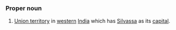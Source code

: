 ===Proper noun===
#[[Union territory]] in [[western]] [[India]] which has [[Silvassa]] as its [[capital]].